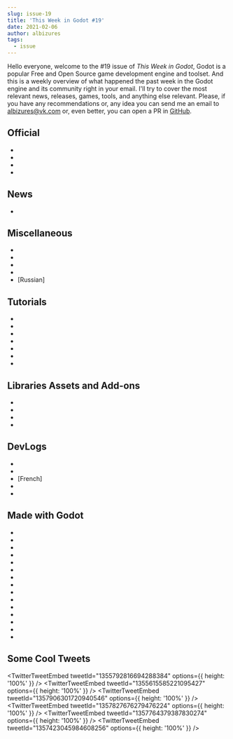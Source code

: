 ```yaml
---
slug: issue-19
title: 'This Week in Godot #19'
date: 2021-02-06
author: albizures
tags:
  - issue
---
```



Hello everyone, welcome to the #19 issue of _This Week in Godot_, Godot is a popular Free and Open Source game development engine and toolset. And this is a weekly overview of what happened the past week in the Godot engine and its community right in your email. I'll try to cover the most relevant news, releases, games, tools, and anything else relevant. Please, if you have any recommendations or, any idea you can send me an email to albizures@vk.com or, even better, you can open a PR in [GitHub](https://github.com/albizures/ThisWeekInGodot).

## Official

- <PostLink
  	label="Godot 4.0 optimization progress report"
  	link="https://godotengine.org/article/godot-40-optimization-progress-report"
  />
- <PostLink
  	label="Web Editor with Godot 3.2.4 RC"
  	link="https://godotengine.org/article/godot-web-progress-report-5"
  />
- <PostLink
  	label="Tiles editor progress report #2"
  	link="https://godotengine.org/article/tiles-editor-progress-report-2"
  />
- <PostLink
  	label="New communication platform for Godot contributors"
  	link="https://godotengine.org/article/new-communication-platform-godot-contributors"
  />

## News

- <PostLink
  	label="Results of http://gotm.io/ Jam #1"
  	link="https://itch.io/jam/gotm-jam-1/results"
  />

## Miscellaneous

- <PostLink
  	type="article"
  	label="How much we earned in 2020, our goals in 2021"
  	link="https://www.gdquest.com/news/2021/01/how-much-we-earned-in-2020/"
  />
- <PostLink
  	type="youtube"
  	label="Tiles editor progress!"
  	link="https://youtu.be/K9jz2q7FOcw"
  />
- <PostLink
  	type="youtube"
  	label="Top 5 Weekly Games [E09] - http://gotm.io/"
  	link="https://www.youtube.com/watch?v=1Be_3E7hFbs"
  />
- <PostLink
  	label="Godotes - Loading..."
  	link="https://godotes.com/issues/godotes-loading/"
  />
- [Russian] <PostLink
    type="youtube"
    label="Godot Engine 4 ПЕРВЫЙ ВЗГЛЯД"
    link="https://www.youtube.com/watch?v=C37uCUXu5XE"
  />

## Tutorials

- <PostLink
  	type="article"
  	label="Finite state machine in godot"
  	link="https://www.gdquest.com/tutorial/godot/design-patterns/finite-state-machine/"
  />
- <PostLink
  	type="youtube"
  	source="https://github.com/Arnklit/TutorialResources/tree/main/grass_interact"
  	label="Simple Interactive Grass in Godot"
  	link="https://www.youtube.com/watch?v=qcScJ_vgsGU"
  />
- <PostLink
  	type="youtube"
  	source="https://github.com/bramreth/godot_tutorial_content/tree/master/glow_aura"
  	label="Simple Glowy Aura Shader: Godot Guide"
  	link="https://www.youtube.com/watch?v=UbY2MSQ0meM"
  />
- <PostLink
  	type="youtube"
  	source="https://github.com/aimforbigfoot/Genetic-Algorithm-In-Godot"
  	label="Making AI in Godot"
  	link="https://www.youtube.com/watch?v=TMztBMRGrOQ"
  />
- <PostLink
  	type="youtube"
  	source="https://github.com/PhilipWee/voxel_tutorial/tree/master/"
  	label="Godot Voxels in 4 MINUTES"
  	link="https://www.youtube.com/watch?v=UrNi7Kp1FTA"
  />
- <PostLink
  	label="Godot Game Development Mini-Degree"
  	link="https://academy.zenva.com/product/godot-game-development-mini-degree/?zva_src=youtube-godot-md"
  />
- <PostLink
  	type="youtube"
  	label="Godot all-in-one tutorial: Space invaders!"
  	link="https://www.youtube.com/watch?v=UExnkzJAd1w"
  />

## Libraries Assets and Add-ons

- <PostLink
  	source="https://github.com/ceceppa/anima"
  	label="Anima: an addon for Godot that allows you to create rich animations easily."
  	link="https://github.com/ceceppa/anima"
  />
- <PostLink
  	label="Twisted IK 2"
  	link="https://twistedtwigleg.itch.io/twistedik2"
  />
- <PostLink
  	source="https://github.com/ceceppa/godot-shaders/tree/master/Dissolve"
  	label="Double fully customisable dissolve shaders"
  	link="https://github.com/ceceppa/godot-shaders"
  />
- <PostLink
  	source="https://github.com/hiulit/Unofficial-Godot-Engine-Raspberry-Pi/releases/tag/v1.2.0"
  	label="Release of Unofficial Godot Engine for the Raspberry Pi"
  	link="https://github.com/hiulit/Unofficial-Godot-Engine-Raspberry-Pi"
  />

## DevLogs

- <PostLink
  	label="Indie Game Dev: Juice Up Your Game's Collectibles! (Godot Engine + Affinity Designer)"
  	link="https://youtu.be/77kaHfSwsy8"
  />
- <PostLink
  	label="Learning Godot in 8 Hours - Devlog [Eng Sub]"
  	link="https://www.youtube.com/watch?v=v4EulNYKR_U"
  />
- [French] <PostLink
    label="Godot devlog KnockBack"
    link="https://www.youtube.com/watch?v=I2dKDZ9ixUQ"
  />
- <PostLink
  	label="Devlog #4: Title, Main Menu, HUD, Story and More | Bomber World"
  	link="https://www.youtube.com/watch?v=Rvhhw5nGC4c"
  />
- <PostLink
  	label="Devlog #0 | intro to my indie game | Gamedev with Godot"
  	link="https://www.youtube.com/watch?v=0ccKcLnDHpY"
  />

## Made with Godot

- <PostLink
  	label="Everstead"
  	link="https://eversteadgame.itch.io/release"
  />
- <PostLink
  	label="GPS Simulator"
  	link="https://securas.itch.io/gps-simulator"
  />
- <PostLink
  	label="The Great Plague Exodus"
  	link="https://store.steampowered.com/app/1510800/The_Great_Plague_Exodus/"
  />
- <PostLink
  	source="https://github.com/1shevelov/test-tubes"
  	label="A popular puzzle prototype with open source"
  	link="https://www.reddit.com/r/madeWithGodot/comments/layak5/a_popular_puzzle_prototype_with_open_source/"
  />
- <PostLink
  	label="Bigger Nouis: Combine tees to make bigger tees. Can you make a nouis?"
  	link="https://tsfreddie.itch.io/biggernouis"
  />
- <PostLink
  	label="3D Maze Monster"
  	link="https://splendiddog.itch.io/3d-maze-monster-nokia-jam"
  />
- <PostLink
  	label="Blue Sunday"
  	link="https://dukebot.itch.io/blue-sunday"
  />
- <PostLink
  	label="Evolution Duck"
  	link="https://sillon-de-la-sala.itch.io/evolution-duck"
  />
- <PostLink
  	label="Hallegen: a 2D Action-Platformer"
  	link="https://kodota.itch.io/hallegen"
  />
- <PostLink
  	label="Super Pentagon"
  	link="https://wingedadventurer.itch.io/super-pentagon"
  />
- <PostLink
  	label="Free Fall"
  	link="https://rushunter.itch.io/free-fall"
  />
- <PostLink
  	label="Madeleine"
  	link="https://ivanvoirol.itch.io/madeleine"
  />
- <PostLink
  	label="Tainted Space"
  	link="https://twinfox.itch.io/tainted-space"
  />
- <PostLink label="Golfly" link="https://mreliptik.itch.io/golfly" />
- <PostLink
  	label="HEAVYPAINT: a simple yet secretly powerful painting app"
  	link="https://www.heavypaint.app/"
  />

## Some Cool Tweets

<TwitterTweetEmbed
	tweetId="1355792816694288384"
	options={{ height: '100%' }}
/>
<TwitterTweetEmbed
	tweetId="1355615585221095427"
	options={{ height: '100%' }}
/>
<TwitterTweetEmbed
	tweetId="1357906301720940546"
	options={{ height: '100%' }}
/>
<TwitterTweetEmbed
	tweetId="1357827676279476224"
	options={{ height: '100%' }}
/>
<TwitterTweetEmbed
	tweetId="1357764379387830274"
	options={{ height: '100%' }}
/>
<TwitterTweetEmbed
	tweetId="1357423045984608256"
	options={{ height: '100%' }}
/>
